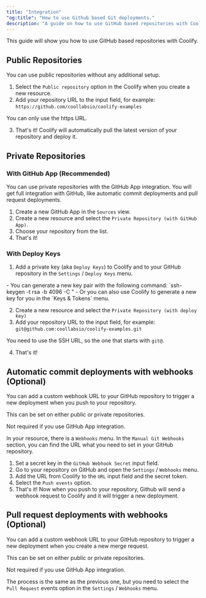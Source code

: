 ```yaml
---
title: "Integration"
"og:title": "How to use Github based Git deployments."
description: "A guide on how to use GitHub based repositories with Coolify."
---
```


This guide will show you how to use GitHub based repositories with Coolify.

## Public Repositories

You can use public repositories without any additional setup.

1. Select the `Public repository` option in the Coolify when you create a new resource.
2. Add your repository URL to the input field, for example: `https://github.com/coollabsio/coolify-examples`

<Tip>You can only use the https URL.</Tip>

3. That's it! Coolify will automatically pull the latest version of your repository and deploy it.

## Private Repositories

### With GitHub App (Recommended)

You can use private repositories with the GitHub App integration. You will get full integration with GitHub, like automatic commit deployments and pull request deployments.

1. Create a new GitHub App in the `Sources` view.
2. Create a new resource and select the `Private Repository (with GitHub App)`.
3. Choose your repository from the list.
4. That's it!

### With Deploy Keys

1. Add a private key (aka `Deploy Keys`) to Coolify and to your GitHub repository in the `Settings` / `Deploy Keys` menu.

<Tip>
  - You can generate a new key pair with the following command: `ssh-keygen -t
  rsa -b 4096 -C " - Or you can also use Coolify to generate a new key for you
  in the `Keys & Tokens` menu.
</Tip>

2. Create a new resource and select the `Private Repository (with deploy key)`
3. Add your repository URL to the input field, for example: `git@github.com:coollabsio/coolify-examples.git`

<Tip>You need to use the SSH URL, so the one that starts with `git@`.</Tip>

4. That's it!

## Automatic commit deployments with webhooks (Optional)

You can add a custom webhook URL to your GitHub repository to trigger a new deployment when you push to your repository.

<Tip>
This can be set on either public or private repositories.

Not required if you use GitHub App integration.

</Tip>

In your resource, there is a `Webhooks` menu. In the `Manual Git Webhooks` section, you can find the URL what you need to set in your GitHub repository.

1. Set a secret key in the `GitHub Webhook Secret` input field.
2. Go to your repository on GitHub and open the `Settings` / `Webhooks` menu.
3. Add the URL from Coolify to the `URL` input field and the secret token.
4. Select the `Push events` option.
5. That's it! Now when you push to your repository, Github will send a webhook request to Coolify and it will trigger a new deployment.

## Pull request deployments with webhooks (Optional)

You can add a custom webhook URL to your GitHub repository to trigger a new deployment when you create a new merge request.

<Tip>
This can be set on either public or private repositories.

Not required if you use GitHub App integration.

</Tip>

The process is the same as the previous one, but you need to select the `Pull Request` events option in the `Settings` / `Webhooks` menu.
